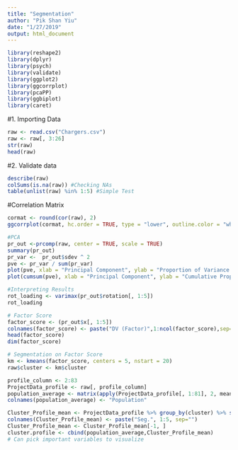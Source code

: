 ```yaml
---
title: "Segmentation"
author: "Pik Shan Yiu"
date: "1/27/2019"
output: html_document
---
```



```r
library(reshape2)
library(dplyr)
library(psych)
library(validate)
library(ggplot2)
library(ggcorrplot)
library(pcaPP)
library(ggbiplot)
library(caret)
```


#1. Importing Data
```r
raw <- read.csv("Chargers.csv")
raw <- raw[, 3:26]
str(raw)
head(raw)
```

#2. Validate data
```r
describe(raw)
colSums(is.na(raw)) #Checking NAs
table(unlist(raw) %in% 1:5) #Simple Test 
```

#Correlation Matrix
```r
cormat <- round(cor(raw), 2)
ggcorrplot(cormat, hc.order = TRUE, type = "lower", outline.color = "white")
```




```r
#PCA
pr_out <-prcomp(raw, center = TRUE, scale = TRUE)
summary(pr_out)
pr_var <-  pr_out$sdev ^ 2
pve <- pr_var / sum(pr_var)
plot(pve, xlab = "Principal Component", ylab = "Proportion of Variance Explained", ylim = c(0,1), type = 'b')
plot(cumsum(pve), xlab = "Principal Component", ylab = "Cumulative Proportion of Variance Explained", ylim =c(0,1), type = 'b')

```

```r
#Interpreting Results
rot_loading <- varimax(pr_out$rotation[, 1:5])
rot_loading
```

```r
# Factor Score
factor_score <- (pr_out$x[, 1:5])
colnames(factor_score) <- paste("DV (Factor)",1:ncol(factor_score),sep=" ")
head(factor_score)
dim(factor_score)
```

```r
# Segmentation on Factor Score
km <- kmeans(factor_score, centers = 5, nstart = 20)
raw$cluster <- km$cluster

profile_column <- 2:83
ProjectData_profile <- raw[, profile_column]
population_average <- matrix(apply(ProjectData_profile[, 1:81], 2, mean), ncol=1)
colnames(population_average) <- "Population"

Cluster_Profile_mean <- ProjectData_profile %>% group_by(cluster) %>% summarise_all(funs(mean)) %>% t()
colnames(Cluster_Profile_mean) <- paste("Seg.", 1:5, sep="")
Cluster_Profile_mean <- Cluster_Profile_mean[-1, ]
cluster.profile <- cbind(population_average,Cluster_Profile_mean)
# Can pick important variables to visualize 
```
